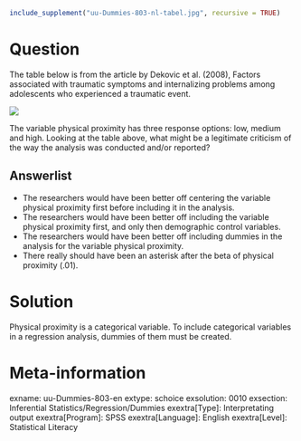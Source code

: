 ```r
include_supplement("uu-Dummies-803-nl-tabel.jpg", recursive = TRUE)
```

Question
========
The table below is from the article by Dekovic et al. (2008), Factors associated with traumatic symptoms and internalizing problems among adolescents who experienced a traumatic event.

![](uu-Dummies-803-nl-tabel.jpg)

The variable physical proximity has three response options: low, medium and high. Looking at the table above, what might be a legitimate criticism of the way the analysis was conducted and/or reported?

Answerlist
----------
* The researchers would have been better off centering the variable physical proximity first before including it in the analysis.
* The researchers would have been better off including the variable physical proximity first, and only then demographic control variables.
* The researchers would have been better off including dummies in the analysis for the variable physical proximity.
* There really should have been an asterisk after the beta of physical proximity (.01).


Solution
========
Physical proximity is a categorical variable. To include categorical variables in a regression analysis, dummies of them must be created.

Meta-information
================
exname: uu-Dummies-803-en
extype: schoice
exsolution: 0010
exsection: Inferential Statistics/Regression/Dummies
exextra[Type]: Interpretating output
exextra[Program]: SPSS
exextra[Language]: English
exextra[Level]: Statistical Literacy